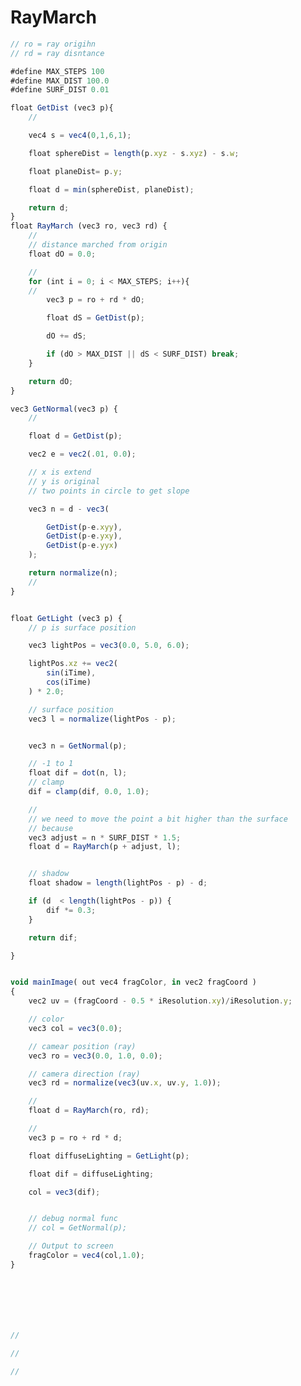 # RayMarch

```js
// ro = ray origihn
// rd = ray disntance

#define MAX_STEPS 100
#define MAX_DIST 100.0
#define SURF_DIST 0.01

float GetDist (vec3 p){
    //

    vec4 s = vec4(0,1,6,1);

    float sphereDist = length(p.xyz - s.xyz) - s.w;

    float planeDist= p.y;

    float d = min(sphereDist, planeDist);

    return d;
}
float RayMarch (vec3 ro, vec3 rd) {
    //
    // distance marched from origin
    float dO = 0.0;

    //
    for (int i = 0; i < MAX_STEPS; i++){
    //
        vec3 p = ro + rd * dO;

        float dS = GetDist(p);

        dO += dS;

        if (dO > MAX_DIST || dS < SURF_DIST) break;
    }

    return dO;
}

vec3 GetNormal(vec3 p) {
    //

    float d = GetDist(p);

    vec2 e = vec2(.01, 0.0);

    // x is extend
    // y is original
    // two points in circle to get slope

    vec3 n = d - vec3(

        GetDist(p-e.xyy),
        GetDist(p-e.yxy),
        GetDist(p-e.yyx)
    );

    return normalize(n);
    //
}


float GetLight (vec3 p) {
    // p is surface position

    vec3 lightPos = vec3(0.0, 5.0, 6.0);

    lightPos.xz += vec2(
        sin(iTime),
        cos(iTime)
    ) * 2.0;

    // surface position
    vec3 l = normalize(lightPos - p);


    vec3 n = GetNormal(p);

    // -1 to 1
    float dif = dot(n, l);
    // clamp
    dif = clamp(dif, 0.0, 1.0);

    //
    // we need to move the point a bit higher than the surface
    // because
    vec3 adjust = n * SURF_DIST * 1.5;
    float d = RayMarch(p + adjust, l);


    // shadow
    float shadow = length(lightPos - p) - d;

    if (d  < length(lightPos - p)) {
        dif *= 0.3;
    }

    return dif;

}


void mainImage( out vec4 fragColor, in vec2 fragCoord )
{
    vec2 uv = (fragCoord - 0.5 * iResolution.xy)/iResolution.y;

    // color
    vec3 col = vec3(0.0);

    // camear position (ray)
    vec3 ro = vec3(0.0, 1.0, 0.0);

    // camera direction (ray)
    vec3 rd = normalize(vec3(uv.x, uv.y, 1.0));

    //
    float d = RayMarch(ro, rd);

    //
    vec3 p = ro + rd * d;

    float diffuseLighting = GetLight(p);

    float dif = diffuseLighting;

    col = vec3(dif);


    // debug normal func
    // col = GetNormal(p);

    // Output to screen
    fragColor = vec4(col,1.0);
}







//

//

//

```
